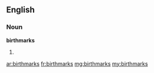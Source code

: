 ==English==

===Noun===
'''birthmarks'''

# {{plural of|birthmark}}

[[ar:birthmarks]]
[[fr:birthmarks]]
[[mg:birthmarks]]
[[my:birthmarks]]